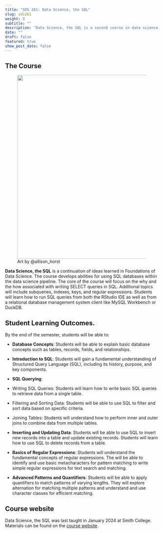 ```yaml
---
title: "SDS 261: Data Science, the SQL"
slug: sds261
weight: 9
subtitle: ""
description: "Data Science, the SQL is a second course in data science focused on using SQL in the data science pipeline."
date: ""
draft: false
featured: true
show_post_date: false
---
```


## The Course

<figure>
<img src="tidydata_6.jpg" align="right" width = "600">
<figcaption>Art by @allison_horst</figcaption>
</figure>


**Data Science, the SQL** is a continuation of ideas learned in Foundations of Data Science.  The course develops abilities for using SQL databases within the data science pipeline.  The core of the course will focus on the why and the how associated with writing SELECT queries in SQL.  Additional topics will include subqueries, indexes, keys, and regular expressions. Students will learn how to run SQL queries from both the RStudio IDE as well as from a relational database management system client like MySQL Workbench or DuckDB. 


## Student Learning Outcomes.
By the end of the semester, students will be able to:

* **Database Concepts**: Students will be able to explain basic database concepts such as tables, records, fields, and relationships.

* **Introduction to SQL**: Students will gain a fundamental understanding of Structured Query Language (SQL), including its history, purpose, and key components.

* **SQL Querying**:
 - Writing SQL Queries: Students will learn how to write basic SQL queries to retrieve data from a single table.
 - Filtering and Sorting Data: Students will be able to use SQL to filter and sort data based on specific criteria.
 - Joining Tables: Students will understand how to perform inner and outer joins to combine data from multiple tables.

* **Inserting and Updating Data**: Students will be able to use SQL to insert new records into a table and update existing records. Students will learn how to use SQL to delete records from a table.

* **Basics of Regular Expressions**:  Students will understand the fundamental concepts of regular expressions.  The will be able to identify and use basic metacharacters for pattern matching to write simple regular expressions for text search and matching.

* **Advanced Patterns and Quantifiers**:  Students will be able to apply quantifiers to match patterns of varying lengths.  They will explore alternation for matching multiple patterns and understand and use character classes for efficient matching.

## Course website

Data Science, the SQL was last taught in January 2024 at Smith College.  Materials can be found on the <a href = "https://sds261-sql.netlify.app/" target = "_blank">course website</a>.

